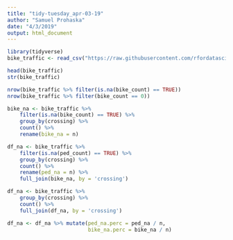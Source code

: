 ```yaml
---
title: "tidy-tuesday_apr-03-19"
author: "Samuel Prohaska"
date: "4/3/2019"
output: html_document
---
```

```r
library(tidyverse)
bike_traffic <- read_csv("https://raw.githubusercontent.com/rfordatascience/tidytuesday/master/data/2019/2019-04-02/bike_traffic.csv")
```

```r
head(bike_traffic)
str(bike_traffic)

nrow(bike_traffic %>% filter(is.na(bike_count) == TRUE))
nrow(bike_traffic %>% filter(bike_count == 0))

bike_na <- bike_traffic %>% 
    filter(is.na(bike_count) == TRUE) %>%
    group_by(crossing) %>%
    count() %>%
    rename(bike_na = n)

df_na <- bike_traffic %>% 
    filter(is.na(ped_count) == TRUE) %>%
    group_by(crossing) %>%
    count() %>%
    rename(ped_na = n) %>% 
    full_join(bike_na, by = 'crossing')

df_na <- bike_traffic %>% 
    group_by(crossing) %>%
    count() %>%
    full_join(df_na, by = 'crossing')

df_na <- df_na %>% mutate(ped_na.perc = ped_na / n,
                          bike_na.perc = bike_na / n)

```
